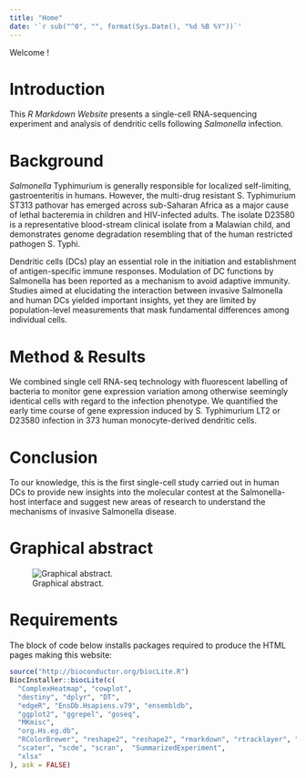 ```yaml
---
title: "Home"
date: '`r sub("^0", "", format(Sys.Date(), "%d %B %Y"))`'
---
```

<!-- date field above copied from BiocStyle to dynamically update it.-->

Welcome !

# Introduction

This *R Markdown Website* presents a single-cell RNA-sequencing experiment
and analysis of dendritic cells following *Salmonella* infection.

# Background

*Salmonella* Typhimurium is generally responsible for localized self-limiting,
gastroenteritis in humans. However, the multi-drug resistant S. Typhimurium
ST313 pathovar has emerged across sub-Saharan Africa as a major cause of lethal
bacteremia in children and HIV-infected adults. The isolate D23580 is a
representative blood-stream clinical isolate from a Malawian child,
and demonstrates genome degradation resembling that of the human restricted
pathogen S. Typhi.

Dendritic cells (DCs) play an essential role in the initiation and
establishment of antigen-specific immune responses. Modulation of DC functions
by Salmonella has been reported as a mechanism to avoid adaptive immunity.
Studies aimed at elucidating the interaction between invasive Salmonella and
human DCs yielded important insights, yet they are limited by population-level
measurements that mask fundamental differences among individual cells.

# Method & Results

We combined single cell RNA-seq technology with fluorescent labelling of
bacteria to monitor gene expression variation among otherwise seemingly
identical cells with regard to the infection phenotype.
We quantified the early time course of gene expression induced by S.
Typhimurium LT2 or D23580 infection in 373 human monocyte-derived dendritic
cells.

# Conclusion

To our knowledge, this is the first single-cell study carried out in human DCs
to provide new insights into the molecular contest at the Salmonella-host
interface and suggest new areas of research to understand the mechanisms of
invasive Salmonella disease. 

# Graphical abstract

![Graphical abstract.](img/graphical_abstract.png)

# Requirements

The block of code below installs packages required to produce the HTML pages
making this website:

```r
source("http://bioconductor.org/biocLite.R")
BiocInstaller::biocLite(c(
  "ComplexHeatmap", "cowplot",
  "destiny", "dplyr", "DT",
  "edgeR", "EnsDb.Hsapiens.v79", "ensembldb",
  "ggplot2", "ggrepel", "goseq",
  "MKmisc",
  "org.Hs.eg.db", 
  "RColorBrewer", "reshape2", "reshape2", "rmarkdown", "rtracklayer", "Rtsne",
  "scater", "scde", "scran",  "SummarizedExperiment",
  "xlsx"
), ask = FALSE)
```

